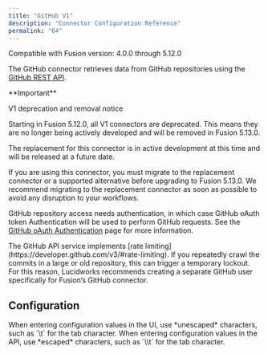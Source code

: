 ```yaml
---
title: "GitHub V1"
description: "Connector Configuration Reference"
permalink: "64"
---
```


Compatible with Fusion version: 4.0.0 through 5.12.0

The GitHub connector retrieves data from GitHub repositories using
the [GitHub REST API](https://developer.github.com/v3/).

<Tip>
**Important**

V1 deprecation and removal notice

Starting in Fusion 5.12.0, all V1 connectors are deprecated. This means they are no longer being actively developed and will be removed in Fusion 5.13.0.

The replacement for this connector is in active development at this time and will be released at a future date.

If you are using this connector, you must migrate to the replacement connector or a supported alternative before upgrading to Fusion 5.13.0. We recommend migrating to the replacement connector as soon as possible to avoid any disruption to your workflows.

</Tip>



GitHub repository access needs authentication, in which case GitHub oAuth token Authentication will be used to perform GitHub requests. See the [GitHub oAuth Authentication](https://help.github.com/en/github/authenticating-to-github/creating-a-personal-access-token-for-the-command-line#creating-a-token) page for more information.

<Tip>
The GitHub API service implements [rate limiting](https://developer.github.com/v3/#rate-limiting). If you repeatedly crawl the commits in a large or old repository, this can trigger a temporary lockout. For this reason, Lucidworks recommends creating a separate GitHub user specifically for Fusion’s GitHub connector.
</Tip>



## Configuration

<Tip>
When entering configuration values in the UI, use *unescaped* characters, such as `\t` for the tab character. When entering configuration values in the API, use *escaped* characters, such as `\\t` for the tab character.
</Tip>




<SchemaParamFields schema={schema}/>

